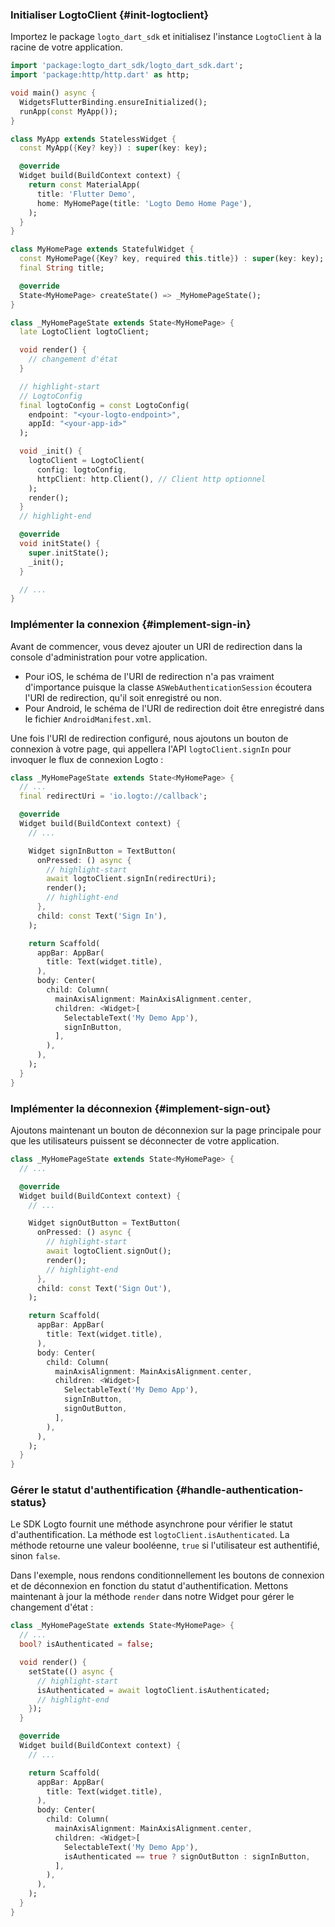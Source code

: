 
### Initialiser LogtoClient \{#init-logtoclient}

Importez le package `logto_dart_sdk` et initialisez l'instance `LogtoClient` à la racine de votre application.

```dart title="lib/main.dart"
import 'package:logto_dart_sdk/logto_dart_sdk.dart';
import 'package:http/http.dart' as http;

void main() async {
  WidgetsFlutterBinding.ensureInitialized();
  runApp(const MyApp());
}

class MyApp extends StatelessWidget {
  const MyApp({Key? key}) : super(key: key);

  @override
  Widget build(BuildContext context) {
    return const MaterialApp(
      title: 'Flutter Demo',
      home: MyHomePage(title: 'Logto Demo Home Page'),
    );
  }
}

class MyHomePage extends StatefulWidget {
  const MyHomePage({Key? key, required this.title}) : super(key: key);
  final String title;

  @override
  State<MyHomePage> createState() => _MyHomePageState();
}

class _MyHomePageState extends State<MyHomePage> {
  late LogtoClient logtoClient;

  void render() {
    // changement d'état
  }

  // highlight-start
  // LogtoConfig
  final logtoConfig = const LogtoConfig(
    endpoint: "<your-logto-endpoint>",
    appId: "<your-app-id>"
  );

  void _init() {
    logtoClient = LogtoClient(
      config: logtoConfig,
      httpClient: http.Client(), // Client http optionnel
    );
    render();
  }
  // highlight-end

  @override
  void initState() {
    super.initState();
    _init();
  }

  // ...
}
```

### Implémenter la connexion \{#implement-sign-in}

<SignInFlowSummary />

Avant de commencer, vous devez ajouter un URI de redirection dans la console d'administration pour votre application.

<ConfigureRedirectUri figureSrc={redirectUriFigure} redirectUri="io.logto://callback" />

- Pour iOS, le schéma de l'URI de redirection n'a pas vraiment d'importance puisque la classe `ASWebAuthenticationSession` écoutera l'URI de redirection, qu'il soit enregistré ou non.
- Pour Android, le schéma de l'URI de redirection doit être enregistré dans le fichier `AndroidManifest.xml`.

Une fois l'URI de redirection configuré, nous ajoutons un bouton de connexion à votre page, qui appellera l'API `logtoClient.signIn` pour invoquer le flux de connexion Logto :

```dart title="lib/main.dart"
class _MyHomePageState extends State<MyHomePage> {
  // ...
  final redirectUri = 'io.logto://callback';

  @override
  Widget build(BuildContext context) {
    // ...

    Widget signInButton = TextButton(
      onPressed: () async {
        // highlight-start
        await logtoClient.signIn(redirectUri);
        render();
        // highlight-end
      },
      child: const Text('Sign In'),
    );

    return Scaffold(
      appBar: AppBar(
        title: Text(widget.title),
      ),
      body: Center(
        child: Column(
          mainAxisAlignment: MainAxisAlignment.center,
          children: <Widget>[
            SelectableText('My Demo App'),
            signInButton,
          ],
        ),
      ),
    );
  }
}
```

### Implémenter la déconnexion \{#implement-sign-out}

Ajoutons maintenant un bouton de déconnexion sur la page principale pour que les utilisateurs puissent se déconnecter de votre application.

```dart title="lib/main.dart"
class _MyHomePageState extends State<MyHomePage> {
  // ...

  @override
  Widget build(BuildContext context) {
    // ...

    Widget signOutButton = TextButton(
      onPressed: () async {
        // highlight-start
        await logtoClient.signOut();
        render();
        // highlight-end
      },
      child: const Text('Sign Out'),
    );

    return Scaffold(
      appBar: AppBar(
        title: Text(widget.title),
      ),
      body: Center(
        child: Column(
          mainAxisAlignment: MainAxisAlignment.center,
          children: <Widget>[
            SelectableText('My Demo App'),
            signInButton,
            signOutButton,
          ],
        ),
      ),
    );
  }
}
```

### Gérer le statut d'authentification \{#handle-authentication-status}

Le SDK Logto fournit une méthode asynchrone pour vérifier le statut d'authentification. La méthode est `logtoClient.isAuthenticated`. La méthode retourne une valeur booléenne, `true` si l'utilisateur est authentifié, sinon `false`.

Dans l'exemple, nous rendons conditionnellement les boutons de connexion et de déconnexion en fonction du statut d'authentification. Mettons maintenant à jour la méthode `render` dans notre Widget pour gérer le changement d'état :

```dart title="lib/main.dart"
class _MyHomePageState extends State<MyHomePage> {
  // ...
  bool? isAuthenticated = false;

  void render() {
    setState(() async {
      // highlight-start
      isAuthenticated = await logtoClient.isAuthenticated;
      // highlight-end
    });
  }

  @override
  Widget build(BuildContext context) {
    // ...

    return Scaffold(
      appBar: AppBar(
        title: Text(widget.title),
      ),
      body: Center(
        child: Column(
          mainAxisAlignment: MainAxisAlignment.center,
          children: <Widget>[
            SelectableText('My Demo App'),
            isAuthenticated == true ? signOutButton : signInButton,
          ],
        ),
      ),
    );
  }
}
```

<Checkpoint />
